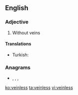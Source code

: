 ==English==

===Adjective===
{{en-adj}}

# Without veins

====Translations====
{{trans-top|without veins}}
* Turkish: {{t+|tr|damarsız}}
{{trans-mid}}
{{trans-bottom}}

===Anagrams===
* {{l|en|evilness}}, {{l|en|liveness}}, {{l|en|vileness}}, {{l|en|vineless}}

[[ko:veinless]]
[[ta:veinless]]
[[vi:veinless]]
